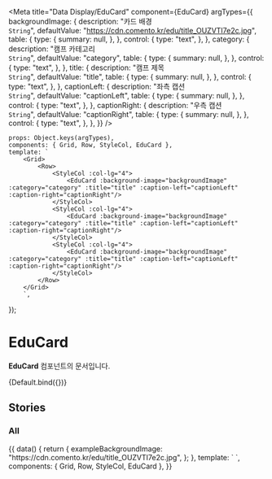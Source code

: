 
<Meta
    title="Data Display/EduCard"
    component={EduCard}
    argTypes={{
        backgroundImage: {
            description: "카드 배경<br/>`String`",
            defaultValue: "https://cdn.comento.kr/edu/title_OUZVTI7e2c.jpg",
            table: {
                type: {
                    summary: null,
                },
            },
            control: {
                type: "text",
            },
        },
        category: {
            description: "캠프 카테고리<br/>`String`",
            defaultValue: "category",
            table: {
                type: {
                    summary: null,
                },
            },
            control: {
                type: "text",
            },
        },
        title: {
            description: "캠프 제목<br/>`String`",
            defaultValue: "title",
            table: {
                type: {
                    summary: null,
                },
            },
            control: {
                type: "text",
            },
        },
        captionLeft: {
            description: "좌측 캡션<br/>`String`",
            defaultValue: "captionLeft",
            table: {
                type: {
                    summary: null,
                },
            },
            control: {
                type: "text",
            },
        },
        captionRight: {
            description: "우측 캡션<br/>`String`",
            defaultValue: "captionRight",
            table: {
                type: {
                    summary: null,
                },
            },
            control: {
                type: "text",
            },
        },
    }}
/>

    props: Object.keys(argTypes),
    components: { Grid, Row, StyleCol, EduCard },
    template: `
        <Grid>
            <Row>
                <StyleCol :col-lg="4">
                    <EduCard :background-image="backgroundImage" :category="category" :title="title" :caption-left="captionLeft" :caption-right="captionRight"/>
                </StyleCol>
                <StyleCol :col-lg="4">
                    <EduCard :background-image="backgroundImage" :category="category" :title="title" :caption-left="captionLeft" :caption-right="captionRight"/>
                </StyleCol>
                <StyleCol :col-lg="4">
                    <EduCard :background-image="backgroundImage" :category="category" :title="title" :caption-left="captionLeft" :caption-right="captionRight"/>
                </StyleCol>
            </Row>
        </Grid>
        `,
});

# EduCard

**EduCard** 컴포넌트의 문서입니다.

<Story name="Default">{Default.bind({})}</Story>

<ArgsTable story="Default" />

## Stories

### All

<Canvas>
    <Story name="All">
        {{
            data() {
                return {
                    exampleBackgroundImage:
                        "https://cdn.comento.kr/edu/title_OUZVTI7e2c.jpg",
                };
            },
            template: `
                <Grid>
                    <Row>
                        <StyleCol :col-lg="4">
                            <EduCard :background-image="exampleBackgroundImage" category="category" title="title" caption-left="captionLeft" caption-right="captionRight"/>
                        </StyleCol>
                        <StyleCol :col-lg="4">
                            <EduCard :background-image="exampleBackgroundImage" category="category" title="title" caption-left="captionLeft" caption-right="captionRight"/>
                        </StyleCol>
                        <StyleCol :col-lg="4">
                            <EduCard :background-image="exampleBackgroundImage" category="category" title="title" caption-left="captionLeft" caption-right="captionRight"/>
                        </StyleCol>
                    </Row>
                </Grid>
            `,
            components: { Grid, Row, StyleCol, EduCard },
        }}
    </Story>
</Canvas>
